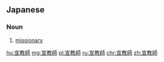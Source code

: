 ==Japanese==
{{ja-kanjitab|せん|きょう|し|yomi=o}}

===Noun===
{{ja-noun|せんきょうし}}

# [[missionary]]

[[hu:宣教師]]
[[mg:宣教師]]
[[pl:宣教師]]
[[ru:宣教師]]
[[chr:宣教師]]
[[zh:宣教師]]